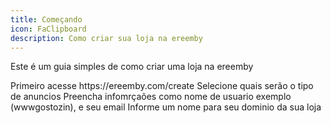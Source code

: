 ```yaml
---
title: Começando
icon: FaClipboard
description: Como criar sua loja na ereemby
---
```



Este é um guia simples de como criar uma loja na ereemby

<Steps>
  <Step>
    Primeiro acesse https://ereemby.com/create
  </Step>
  <Step>
    Selecione quais serão o tipo de anuncios
    <ImageZoom src={"/guides/init/step-01.png"} width={600} height={600} alt="setp-01" />
  </Step>
  <Step>
    Preencha infomrçaões como nome de usuario exemplo (wwwgostozin), e seu email
    <ImageZoom src={"/guides/init/step-02.png"} width={600} height={600} alt="setp-02" />
  </Step>
  <Step>
    Informe um nome para seu dominio da sua loja
    <ImageZoom src={"/guides/init/step-03.png"} width={600} height={600} alt="setp-03" />
  </Step>
</Steps>